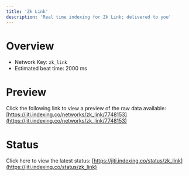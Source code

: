 ```yaml
---
title: 'Zk Link'
description: 'Real time indexing for Zk Link; delivered to you'
---
```


# Overview
- Network Key: `zk_link`
- Estimated beat time: 2000 ms

# Preview
Click the following link to view a preview of the raw data available: [https://jiti.indexing.co/networks/zk_link/7748153](https://jiti.indexing.co/networks/zk_link/7748153)

# Status
Click here to view the latest status: [https://jiti.indexing.co/status/zk_link](https://jiti.indexing.co/status/zk_link)

